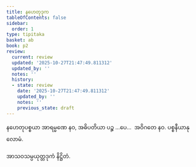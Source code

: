 ```yaml
---
title: နဟေတုဒုက
tableOfContents: false
sidebar:
  order: 1
type: tipitaka
basket: ab
book: p2
review:
  current: review
  updated: '2025-10-27T21:47:49.811312'
  updated_by: ''
  notes: ''
  history:
  - state: review
    date: '2025-10-27T21:47:49.811312'
    updated_by: ''
    notes: ''
    previous_state: draft
---
```



<ReviewStatus review={frontmatter.review} showDetails={true} />

<HypothesisAnnotation frontmatter={frontmatter} />

<DynamicBreadcrumb />

<Division number="108" book="p2" e="ch" v="38" p="126">

<Paragraph number="1255" book="p2">
နဟေတုပစ္စယာ အာရမ္မဏေ နဝ, အဓိပတိယာ ပဉ္စ …ပေ…  အဝိဂတေ နဝ.

</Paragraph>
</Division>

<Paragraph number="1256" type="center" book="p2">
ပစ္စနီယာနုလောမံ.

  
အာသဝသမ္ပယုတ္တဒုကံ နိဋ္ဌိတံ.
</Paragraph>